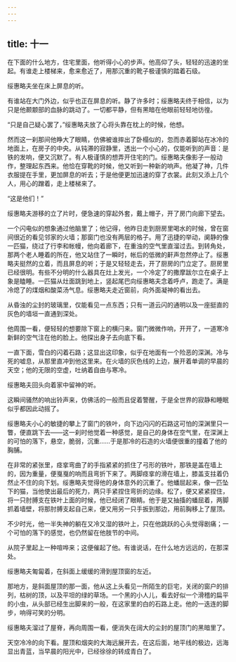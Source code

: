```yaml
---
---
---
```

title: 十一
---



在下面的什么地方，住宅里面，他听得小心的步声。他高仰了头，轻轻的迅速的坐起。有谁走上楼梯来，愈来愈近了，用那沉重的靴子极谨慎的踏着石级。

绥惠略夫坐在床上屏息的听。

有谁站在大门外边，似乎也正在屏息的听。静了许多时；绥惠略夫终于相信，以为只是他颞颥部的血脉的跳动了。一切都平静，但有黑暗在他眼前轻轻地彷徨。

“只是自己疑心罢了，”绥惠略夫放了心将头靠在枕上的时候，他想。

然而这一刹那间他睁大了眼睛，仿佛被谁摔出了卧榻似的，忽而赤着脚站在冰冷的地面上，在房子的中央。从钝滞的寂静里，透出一个小心的，仅能听到的声音：是铁的发响，便又沉默了。有人极谨慎的想弄开住宅的门。绥惠略夫像影子一般动作，整理起东西来。他恰在穿靴的时候，他又听到一种新的响声。他凝了神，几件衣服提在手里，更加屏息的听去；于是他便更加迅速的穿了衣裳。此刻又添上几个人，用心的蹭着，走上楼梯来了。

“这是他们！”

绥惠略夫游移的立了片时，便急速的穿起外套，戴上帽子，开了房门向廊下望去。

一个闪电似的想象通过他脑里了；他记得，他昨日走到厨房里喝水的时候，曾在窗间很近的看见邻家的火墙；那窗门也没有两层的格子。用了迅捷的举动，阒静的像一匹猫，绕过了行李和帐幔，他向着廊下，在重浊的空气里直溜过去。到转角处，那两个老人睡着的所在，他又站住了一瞬时，帐后的低微的鼾声忽然停止了。绥惠略夫挺然的立着，而且屏息的听；于是又轻轻走去，开了厨房的门立定了。厨房里已经很明。有些不分明的什么器具在灶上发光，一个冷定了的撒摩跋尔立在桌子上象是瞌睡。一匹猫从灶面跳到地上，竖起尾巴向绥惠略夫念着呼卢，跑走了。满是冷熄了的煤烟和酸菜汤气息。绥惠略夫走近窗前，向外面凝神的看出去。

从昏浊的尘封的玻璃里，仅能看见一点东西；只有一道云闪的通明以及一座挺直的灰色的墙垣一直通到深处。

他周围一看，便轻轻的想要除下窗上的横闩来。窗门微微作响，开开了，一道寒冷新鲜的空气注在他的脸上。他探出身子去向底下看。

一直下面，雪白的闪着石路；这显出这印象，似乎在地面有一个险恶的深渊。冷与死的嘘息，从那里直冲到他这里来。在火墙的灰色线的上边，展开着单调的早晨的天空；他的无限的空虚，吐纳着自由与寒冷。

绥惠略夫回头向着家中留神的听。

这瞬间骚然的响出铃声来，仿佛活的一般而且促着警醒，于是全世界的寂静和睡眠似乎都因此动摇了。

绥惠略夫小心的敏捷的攀上了窗门的铁叶，向下边闪闪的石路这可怕的深渊里只一瞥，便直跳下去——这一刹时他觉着一种感觉，是自己的身体在空气里，在深渊上的可怕的落下，悬空，脆弱，沉重……于是那冷的石造的火墙便很重的撞着了他的胸脯。

在非常的紧张里，痉挛弯曲了的手指紧紧的抓住了弓形的铁叶，那铁是盖在墙上的，因为重量，便戛戛的响而且弯折下来了。两脚痉挛的滑在墙上，膝盖支拄着仍然止不住的向下划。绥惠略夫觉得他的身体意外的沉重了。他蟠屈起来，像一匹坠下的猫，当他使出最后的死力，两只手紧捏住弯折的边缘。松了，便又紧紧捏住，将一只肘膊支在铁叶上面的时候，他已经闭了眼睛。他于是又抽搐的蟠屈着，两脚抓着墙壁，将那肘膊支起自己来，便又用另一只手扳到那边，用前胸移上了屋顶。

不少时光，他一半失神的躺在又冷又湿的铁叶上，只在他跳跃的心头觉得剧痛；一个可怕的落下的感觉，也仍然留在他肢节的中间。

从院子里起上一种喧哗来；这便催起了他。有谁说话，在什么地方远远的，在那深处。

绥惠略夫匍匐着，在斜面上缓缓的滑到屋顶窗的左近。

那地方，是斜面屋顶的那一面，他从这上头看见一所陌生的巨宅，关闭的窗户的排列，枯树的顶，以及平坦的绿的草场。一个黑的小人儿，看去好似一个滑稽的扁平的小虫，从头部已经生出脚来的一般，在这家里的白的石路上走。他的一迭连的脚步，响得可笑的分明。

绥惠略夫溜过了屋脊，再向周围一看，便消失在阔大的尘封的屋顶门的黑暗里了。

天空冷冷的向下看。屋顶和烟突的大海远展开去，在这后面，地平线的极边，远海显出青蓝，当早晨的阳光中，已经徐徐的转成青白了。